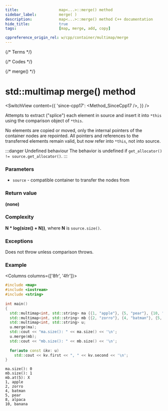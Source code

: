 ```yaml
---
title:					map<...>::merge() method
sidebar_label:			merge( )
description:			map<...>::merge() method C++ documentation
hide_title:				true
tags:					[map, merge, add, copy]

cppreference_origin_rel: w/cpp/container/multimap/merge
---
```



{/* Terms */}

{/* Codes */}

{/* merge() */}

# std::multimap merge() method

<SwitchView content={{
    'since-cpp17': <Method_SinceCpp17 />,
    }} />

Attempts to extract ("splice") each element in source and insert it into `*this` using the comparison object of `*this`.

No elements are copied or moved, only the internal pointers of the container nodes are repointed. All pointers and references to the transferred elements remain valid, but now refer into `*this`, not into source.

:::danger Undefined behaviour
The behavior is undefined if `get_allocator() != source.get_allocator()`.
:::

### Parameters

 - `source` - compatible container to transfer the nodes from

### Return value

**(none)**

### Complexity

**N * log(size() + N))**, where **N** is `source.size()`.

### Exceptions

Does not throw unless comparison throws.

### Example

<Columns columns={['8fr', '4fr']}>
<div>

```cpp title='Main.cpp' showLineNumbers
#include <map>
#include <iostream>
#include <string>
 
int main()
{
  std::multimap<int, std::string> ma {{1, "apple"}, {5, "pear"}, {10, "banana"}};
  std::multimap<int, std::string> mb {{2, "zorro"}, {4, "batman"}, {5, "X"}, {8, "alpaca"}};
  std::multimap<int, std::string> u;
  u.merge(ma);
  std::cout << "ma.size(): " << ma.size() << '\n';
  u.merge(mb);
  std::cout << "mb.size(): " << mb.size() << '\n';
 
  for(auto const &kv: u)
    std::cout << kv.first << ", " << kv.second << '\n';
}
```

</div>
<div>

```plaintext title="Output"
ma.size(): 0
mb.size(): 1
mb.at(5): X
1, apple
2, zorro
4, batman
5, pear
8, alpaca
10, banana
```

</div>
</Columns>
